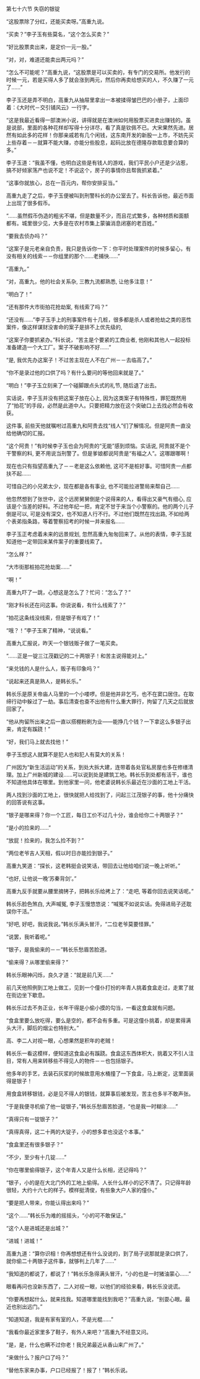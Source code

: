

第七十六节 失窃的银锭

“这股票除了分红，还能买卖呀。”高重九说。

“买卖？”李子玉有些莫名，“这个怎么买卖？”

“好比股票卖出来，是定价一元一股。”

“对，对，难道还能卖出两元吗？”

“怎么不可能呢？”高重九说，“这股票是可以买卖的，有专门的交易所。他发行的时候一元，若是买得人多了就会涨到两元，然后你再卖给想买的人，不久赚了一元了……”

李子玉还是弄不明白，高重九从抽屉里拿出一本被揉得皱巴巴的小册子，上面印着：《大时代－交引铺风云》一行字。

“这是我最近看得一部澳洲小说，讲得就是在澳洲如何用股票买进卖出赚钱的。虽是说部，里面的各种花样却写得十分详尽，看了真是钦佩不已。大宋果然先进。居然有如此多的花样！你那亲戚若有几个闲钱，这东南开发的新股一上市，不妨先买上些存着－－就算不能大赚，亦能分些股息，起码比放在德隆存款取息要合算的多。”

李子玉道：“我虽不懂，也明白这些是有钱人的游戏，我们平民小户还是少沾惹，搞不好倾家荡产也说不定！不说这个，房子的事情你且帮我抓紧着。”

“这事你就放心，总在一百元内，帮你安排妥当。”

高重九走了之后，李子玉便被叫到刑警科长的办公室去了。科长告诉他，最近市面上出现了很多假币。

“……虽然假币伪造的粗劣不堪，但是数量不少，而且花式繁多，各种材质和面额都有。城里很少见，大多是在农村市集上蒙骗消息闭塞的老百姓。”

“要我去侦办吗？”

“这案子是元老亲自负责，我只是告诉你一下：你平时处理案件的时候多留心，有没有相关的线索－－你组里的那个……老捕快……”

“高重九。”

“对，高重九，他的社会关系杂, 三教九流都熟悉, 让他多注意！”

“明白了！”

“还有那件大市街拍花抢劫案, 有线索了吗？”

“还没有……”李子玉手上的刑事案件有十几桩，很多都是杀人或者抢劫之类的恶性案件，像这样谋财没害命的案子是排不上优先级的,

“这案子你要抓紧办。”科长说，“苦主是个要紧的工商业者, 他刚和其他人一起投标准备建造一个大工厂。案子不破影响不好……”

“是, 我优先办这案子！不过苦主现在人不在广州－－去临高了。”

“你不是录过他的口供了吗？有什么要问的等他回来就是了。”

“明白！”李子玉立刻来了一个碰脚跟点头式的礼节, 随后退了出去。

实话说，李子玉并没有把这案子放在心上, 因为这类案子有特殊性，罪犯既然用了“拍花”的手段，必然是此道中人。只要把精力放在这个突破口上去找必然会有收获。

这件事, 前些天他就嘱咐过高重九和阿贵去找“线人”们了解情况。但是阿贵一直没给他确切的汇报。

“这个阿贵！”有时候李子玉也会为阿贵的“无能”感到烦恼。实话说, 阿贵就不是个干警察的料, 更不用说当刑警了。但是爹娘都说阿贵是“有福之人”。这哪跟哪啊！

现在也只有指望高重九了－－老是这么依赖他, 这可不是桩好事。可惜阿贵一点都扶不起……

可惜自己的小兄弟太少，现在都是各有事业, 也不可能拉进警局来帮自己……

他忽然想到了张世中，这个远房舅舅倒是个说得来的人，看得出又豪气有细心, 应该是个当差的好料。不过他年纪一把，肯定不甘于来当个小警察的。他的两个儿子倒是可以, 可是没有深交，也不知道人行不行。不过他们既然在找出路, 不如给两个表弟指条路，等着警察招考的时候一并来报名……

李子玉正考虑着未来的远景规划, 忽然高重九匆匆回来了。从他的表情，李子玉就知道他一定带回来某件案子的重要线索了。

“怎么样？”

“大市街那桩拍花抢劫案……”

“啊！”

高重九吓了一跳，心想这是怎么了？忙问：“怎么了？”

“刚才科长还在问这事。你说说看，有什么线索了？”

“拍花这条线没线索，但是银子有戏了！”

“哦？！”李子玉来了精神，“说说看。”

高重九汇报说，昨天一个银钱贩子做了一笔买卖。

“……正是一锭三江茂戳记的二十两银子！和苦主说得能对上。”

“来兑钱的人是什么人，贩子有印象吗？”

“说起来还真是熟人，是韩长乐。”

韩长乐是原关帝庙人马里的一个小喽啰。但是他并非乞丐，也不在窦口居住。在取缔行动中躲过了一劫。事后清查也查不出他有什么重大罪行，拘留了几天之后就放回家了。

“他从拘留所出来之后一直以搭棚粉刷为业――能挣几个钱？一下拿这么多银子出来，肯定有蹊跷！”

“好，我们马上就去找他！”

李子玉想这人就算不是犯人也和犯人有莫大的关系！

广州因为“新生活运动”的关系，到处大拆大建，连带着各处官私房屋也多在修缮清理。加上广州新城的建设……可以说到处是建筑工地。韩长乐到处都有活干，谁也不知道他具体在哪里。到他家里一问，他老婆说韩长乐最近在沙面的工地上干活。

两人找到沙面的工地上，很快就把人给找到了，问起三江茂银子的事，他十分痛快的回答说有这事。

“银子是哪来得？你一个工匠，每日工价不过几十分，谁会给你二十两银子？”

“是小的捡来的……”

“放屁！捡来的，我怎么捡不到？”

“两位老爷吉人天相，假以时日亦能捡到银子。”

高重九笑道：“探长，这老韩挺会说笑话，带回去让他给咱们说一晚上听听。”

“也好, 让他说一晚‘苏秦背剑’。”

高重九反手就要从腰里摘铐子，把韩长乐给拷上了：“走吧, 等着你回去说笑话呢。”

韩长乐脸色煞白, 大声喊冤, 李子玉慢悠悠说：“喊冤不如说实话。免得进局子还耽误你干活。”

“好吧, 好吧，我说我说。”韩长乐满头冒汗，“二位老爷莫要怪罪。”

“说罢，我听着呢。”

“银子，是我偷来的－－”韩长乐愁眉苦脸道。

“偷来得？从哪里偷来得？”

韩长乐眼神闪烁，良久才道：“就是前几天……”

前几天他照例到工地上做工，见到一个僮仆打扮的年青人挑着食盒走过，走累了就在街边坐下歇息。

韩长乐过去不务正业，长年干得是小偷小摸的勾当，一看这食盒就有问题。

“食盒里要么放吃得，要么是空的，都不会有多重。可是这僮仆挑着，却是累得满头大汗，脚后的烟尘也特别大。”

高、李二人对视一眼，心想果然是积年的老贼！

韩长乐一看这模样，便知道这食盒必有蹊跷。食盒这东西体积大，挑着又不引人注目，常有人用来转移些不得见人的物件－－也包括银子。

他多年的手艺，去装石灰浆的时候故意用水桶撞了一下食盒，马上断定，这里面装得是银子！

用食盒转移银钱，必是见不得人的银钱，就算事后被发现，苦主也多半不敢声张。

“于是我便寻机偷了他一锭银子，”韩长乐愁眉苦脸道，“也是我一时糊涂……”

“真得只有一锭银子？”

“真得真得，这二十两的大锭子，小的想多拿也没这个本事。”

“食盒里还有很多银子？”

“不少，至少有十几锭……”

“你在哪里偷得银子，这个年青人又是什么长相，还记得吗？”

“银子，小的是在大北门外的工地上偷得。人长什么样小的记不清了。只记得年龄很轻，大约十六七的样子。模样挺清俊，有些象大户人家的僮仆。”

“要是把人带来，你能认得出来吗？”

“这个……”韩长乐为难的摇摇头，“小的可不敢保证。”

“这个人是进城还是出城？”

“进城！进城！”

高重九道：“算你识相！你再想想还有什么没说的，到了局子说那就是录口供了，就你偷二十两银子这件事，就够判上几年了……”

“我知道的都说了，都说了！”韩长乐急得满头冒汗，“小的也是一时猪油蒙心……”

眼看再问也没新东西了，二人对视一眼，以他们的经验来看，韩长乐没说谎。

“你要再想起什么，就来找我。知道哪里能找到我吧？”高重九说，“别耍心眼。最近也别出远门。”

“知道知道，我是有家有室的人，不是光棍……”

“我看你最近家里多了鞋子，有外人来吧？”高重九不经意又问。

“是，是，什么也瞒不过你老！我兄弟最近从香山来广州了。”

“来做什么？报户口了吗？”

“替他东家来办事，户口已经报了！报了！”韩长乐说。

